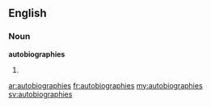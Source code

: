 ==English==

===Noun===
'''autobiographies'''

# {{plural of|autobiography}}

[[ar:autobiographies]]
[[fr:autobiographies]]
[[my:autobiographies]]
[[sv:autobiographies]]